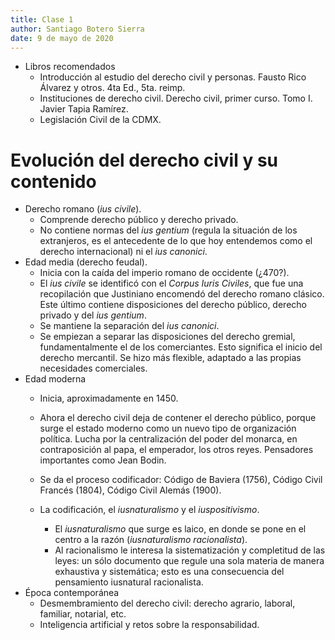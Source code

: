 ```yaml
---
title: Clase 1
author: Santiago Botero Sierra
date: 9 de mayo de 2020
---
```


+ Libros recomendados
    - Introducción al estudio del derecho civil y personas. Fausto Rico
        Álvarez y otros. 4ta Ed., 5ta. reimp.
    - Instituciones de derecho civil. Derecho civil, primer curso. Tomo I.
        Javier Tapia Ramírez.
    - Legislación Civil de la CDMX.

# Evolución del derecho civil y su contenido

+ Derecho romano (*ius civile*).
    - Comprende derecho público y derecho privado.
    - No contiene normas del *ius gentium* (regula la situación de los
        extranjeros, es el antecedente de lo que hoy entendemos como el derecho
        internacional) ni el *ius canonici*.

+ Edad media (derecho feudal).
    - Inicia con la caída del imperio romano de occidente (¿470?).
    - El *ius civile* se identificó con el *Corpus Iuris Civiles*, que fue una
        recopilación que Justiniano encomendó del derecho romano clásico.
        Este último contiene disposiciones del derecho público, derecho privado
        y del *ius gentium*.
    - Se mantiene la separación del *ius canonici*.
    - Se empiezan a separar las disposiciones del derecho gremial,
        fundamentalmente el de los comerciantes. Esto significa el inicio del
        derecho mercantil. Se hizo más flexible, adaptado a las propias
        necesidades comerciales.

+ Edad moderna
    - Inicia, aproximadamente en 1450.
    - Ahora el derecho civil deja de contener el derecho público, porque surge
        el estado moderno como un nuevo tipo de organización política. Lucha
        por la centralización del poder del monarca, en contraposición al
        papa, el emperador, los otros reyes. Pensadores importantes como
        Jean Bodin.
    - Se da el proceso codificador: Código de Baviera (1756), Código Civil
        Francés (1804), Código Civil Alemás (1900).
    - La codificación, el *iusnaturalismo* y el *iuspositivismo*.

        * El *iusnaturalismo* que surge es laico, en donde se pone en el centro
            a la razón (*iusnaturalismo racionalista*).
        * Al racionalismo le interesa la sistematización y completitud de las
            leyes: un sólo documento que regule una sola materia de manera
            exhaustiva y sistemática; esto es una consecuencia del pensamiento
            iusnatural racionalista.

+ Época contemporánea
    - Desmembramiento del derecho civil: derecho agrario, laboral, familiar,
        notarial, etc.
    - Inteligencia artificial y retos sobre la responsabilidad.
